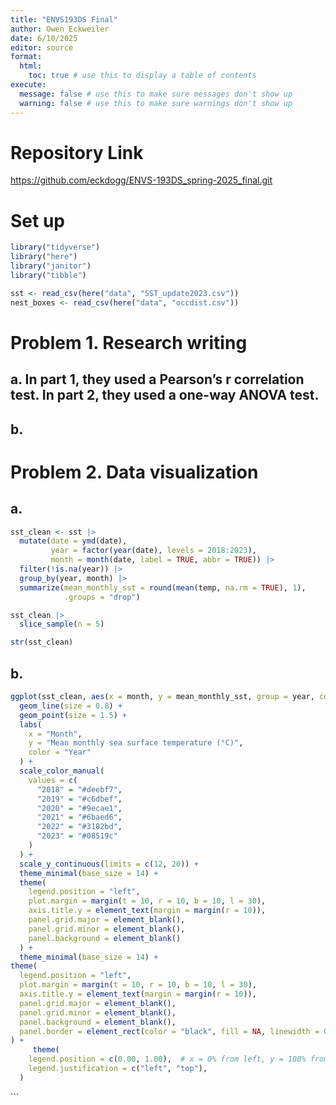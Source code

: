 ```yaml
---
title: "ENVS193DS Final"
author: Owen Eckweiler
date: 6/10/2025
editor: source
format:
  html:
    toc: true # use this to display a table of contents
execute:
  message: false # use this to make sure messages don't show up
  warning: false # use this to make sure warnings don't show up
---
```


# Repository Link

<https://github.com/eckdogg/ENVS-193DS_spring-2025_final.git>


# Set up

```r
library("tidyverse")
library("here")
library("janitor")
library("tibble")

sst <- read_csv(here("data", "SST_update2023.csv"))
nest_boxes <- read_csv(here("data", "occdist.csv"))
```


# Problem 1. Research writing

## a. In part 1, they used a Pearson's r correlation test. In part 2, they used a one-way ANOVA test.

## b. 


# Problem 2. Data visualization

## a.

```r
sst_clean <- sst |>
  mutate(date = ymd(date),
         year = factor(year(date), levels = 2018:2023),
         month = month(date, label = TRUE, abbr = TRUE)) |>
  filter(!is.na(year)) |>
  group_by(year, month) |>
  summarize(mean_monthly_sst = round(mean(temp, na.rm = TRUE), 1),
            .groups = "drop")

sst_clean |> 
  slice_sample(n = 5)

str(sst_clean)
```

## b.

```r
ggplot(sst_clean, aes(x = month, y = mean_monthly_sst, group = year, color = year)) +
  geom_line(size = 0.8) +
  geom_point(size = 1.5) +
  labs(
    x = "Month",
    y = "Mean monthly sea surface temperature (°C)",
    color = "Year"
  ) +
  scale_color_manual(
    values = c(
      "2018" = "#deebf7",  
      "2019" = "#c6dbef",
      "2020" = "#9ecae1",
      "2021" = "#6baed6",
      "2022" = "#3182bd",
      "2023" = "#08519c"   
    )
  ) +
  scale_y_continuous(limits = c(12, 20)) +
  theme_minimal(base_size = 14) +
  theme(
    legend.position = "left",
    plot.margin = margin(t = 10, r = 10, b = 10, l = 30),
    axis.title.y = element_text(margin = margin(r = 10)),
    panel.grid.major = element_blank(),
    panel.grid.minor = element_blank(),
    panel.background = element_blank()
  ) +
  theme_minimal(base_size = 14) +
theme(
  legend.position = "left",
  plot.margin = margin(t = 10, r = 10, b = 10, l = 30),
  axis.title.y = element_text(margin = margin(r = 10)),
  panel.grid.major = element_blank(),
  panel.grid.minor = element_blank(),
  panel.background = element_blank(),
  panel.border = element_rect(color = "black", fill = NA, linewidth = 0.5)
) +
     theme(
    legend.position = c(0.00, 1.00),  # x = 0% from left, y = 100% from bottom
    legend.justification = c("left", "top"),  
  )
```

```

